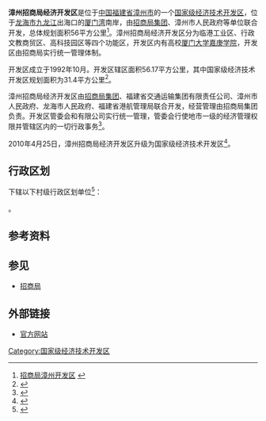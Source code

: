 {{中国乡级行政区|35/06/81/501/000}}

'''漳州招商局经济开发区'''是位于[[中华人民共和国|中国]][[福建省|福建省]][[漳州市|漳州市]]的一个[[国家级经济技术开发区|国家级经济技术开发区]]，位于[[龙海市|龙海市]][[九龙江|九龙江]]出海口的[[厦门湾_(福建)|厦门湾]]南岸，由[[招商局集团|招商局集团]]、漳州市人民政府等单位联合开发，总体规划面积56平方公里<ref>[http://www.cmzd.com/kfqjj.htm 招商局漳州开发区] {{webarchive|url=https://web.archive.org/web/20091212142327/http://www.cmzd.com/kfqjj.htm |date=2009-12-12 }}</ref>。漳州招商局经济开发区分为临港工业区、行政文教商贸区、高科技园区等四个功能区，开发区内有高校[[厦门大学嘉庚学院|厦门大学嘉庚学院]]，开发区由招商局实行统一管理体制。

开发区成立于1992年10月。开发区辖区面积56.17平方公里，其中国家级经济技术开发区规划面积为31.4平方公里<ref>{{cite news|author=蔡建伟 苏雄锋 曾庆贤 薛志旺|title=漳州招商局经济技术开发区晋升国家级|url=http://www.fjsen.com/a/2010-07/09/content_3465448.htm|accessdate=2010年7月14日|newspaper=闽南日报|date=2010-07-09|archive-date=2016-03-04|archive-url=https://web.archive.org/web/20160304102724/http://www.fjsen.com/a/2010-07/09/content_3465448.htm|dead-url=no}}</ref>。

漳州招商局经济开发区由[[招商局集团|招商局集团]]、福建省交通运输集团有限责任公司、漳州市人民政府、龙海市人民政府、福建省港航管理局联合开发，经营管理由招商局集团负责。开发区管委会和有限公司实行统一管理，管委会行使地市一级的经济管理权限并管辖区内的一切行政事务<ref>{{cite web|author=漳州招商局经济技术开发区|title=开发区简介|url=http://www.cmzd.com/info.aspx?id=275|accessdate=2010年7月14日|archive-url=https://web.archive.org/web/20100823234646/http://www.cmzd.com/info.aspx?id=275|archive-date=2010-08-23|dead-url=yes}}</ref>。

2010年4月25日，漳州招商局经济开发区升级为国家级经济技术开发区<ref>{{cite news|author=吕峰鹏 吴继聪|title=漳州招商局经济技术开发区升级为国家级开发区|url=http://news.fjii.com/xhs/2010/07/10/14147.htm|accessdate=2010年7月14日|newspaper=新华网福建频道|date=2010年7月10日}}{{dead link|date=2018年3月 |bot=InternetArchiveBot |fix-attempted=yes }}</ref>。

== 行政区划 ==
{{PAGENAMEBASE}}下辖以下村级行政区划单位<ref>{{PRC admin/ref sgc|35/06/81/501/000}}</ref>：

{{PRC admin/children|35/06/81/501/000}}。

== 参考资料 ==
{{reflist}}

==参见==
* [[招商局|招商局]]

==外部链接==
* [http://www.cmzd.com/ 官方网站] {{Wayback|url=http://www.cmzd.com/ |date=20210414112705 }}

{{福建行政区划小作品}}
{{国家级经济技术开发区}}
{{PRC admin/navcat|35/06/81/501/000}}
[[Category:国家级经济技术开发区|Category:国家级经济技术开发区]]